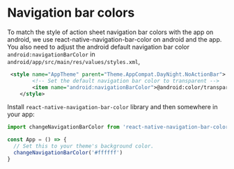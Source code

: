 # Navigation bar colors

To match the style of action sheet navigation bar colors with the app on android, we use react-native-navigation-bar-color on android and the app. You also need to adjust the android default navigation bar color `android:navigationBarColor` in `android/app/src/main/res/values/styles.xml`,

```xml
 <style name="AppTheme" parent="Theme.AppCompat.DayNight.NoActionBar">
        <!-- Set the default navigation bar color to transparent -->
        <item name="android:navigationBarColor">@android:color/transparent</item>
    </style>
```

Install `react-native-navigation-bar-color` library and then somewhere in your app:

```ts
import changeNavigationBarColor from 'react-native-navigation-bar-color'

const App = () => {
  // Set this to your theme's background color.
  changeNavigationBarColor('#ffffff')
}
```
